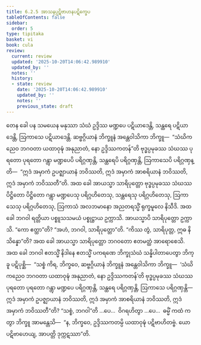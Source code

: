 ```yaml
---
title: 6.2.5 အာသနပ္ပဋိဗာဟနပဋိက္ခေပ
tableOfContents: false
sidebar:
  order: 5
type: tipitaka
basket: vi
book: cula
review:
  current: review
  updated: '2025-10-20T14:06:42.989910'
  updated_by: ''
  notes: ''
  history:
  - state: review
    date: '2025-10-20T14:06:42.989910'
    updated_by: ''
    notes: ''
    previous_state: draft
---
```



<DynamicBreadcrumb />


<ReviewStatus review={frontmatter.review} showDetails={true} />

<HypothesisAnnotation frontmatter={frontmatter} />

<Division number="313" book="cula" e="ch" v="4" p="312">

<Paragraph number="1347" book="cula">
တေန ခေါ ပန သမယေန မနုဿာ သံဃံ ဥဒ္ဒိဿ မဏ္ဍပေ ပဋိယာဒေန္တိ, သန္ထရေ ပဋိယာဒေန္တိ, ဩကာသေ ပဋိယာဒေန္တိ. ဆဗ္ဗဂ္ဂိယာနံ ဘိက္ခူနံ အန္တေဝါသိကာ ဘိက္ခူ—  “သံဃိကညေဝ ဘဂဝတာ ယထာဝုဍ္ဎံ အနုညာတံ, နော ဥဒ္ဒိဿကတန်”တိ ဗုဒ္ဓပ္ပမုခဿ သံဃဿ ပုရတော ပုရတော ဂန္တွာ မဏ္ဍပေပိ ပရိဂ္ဂဏှန္တိ, သန္ထရေပိ ပရိဂ္ဂဏှန္တိ, ဩကာသေပိ ပရိဂ္ဂဏှန္တိ—  “ဣဒံ အမှာကံ ဥပဇ္ဈာယာနံ ဘဝိဿတိ, ဣဒံ အမှာကံ အာစရိယာနံ ဘဝိဿတိ, ဣဒံ အမှာကံ ဘဝိဿတီ”တိ. အထ ခေါ အာယသ္မာ သာရိပုတ္တော ဗုဒ္ဓပ္ပမုခဿ သံဃဿ ပိဋ္ဌိတော ပိဋ္ဌိတော ဂန္တွာ မဏ္ဍပေသု ပရိဂ္ဂဟိတေသု, သန္ထရေသု ပရိဂ္ဂဟိတေသု, ဩကာသေသု ပရိဂ္ဂဟိတေသု, ဩကာသံ အလဘမာနော အညတရသ္မိံ ရုက္ခမူလေ နိသီဒိ. အထ ခေါ ဘဂဝါ ရတ္တိယာ ပစ္စူသသမယံ ပစ္စုဋ္ဌာယ ဥက္ကာသိ. အာယသ္မာပိ သာရိပုတ္တော ဥက္ကာသိ. “ကော ဧတ္ထာ”တိ? “အဟံ, ဘဂဝါ, သာရိပုတ္တော”တိ. “ကိဿ တွံ, သာရိပုတ္တ, ဣဓ နိသိန္နော”တိ? အထ ခေါ အာယသ္မာ သာရိပုတ္တော ဘဂဝတော ဧတမတ္ထံ အာရောစေသိ. အထ ခေါ ဘဂဝါ ဧတသ္မိံ နိဒါနေ ဧတသ္မိံ ပကရဏေ ဘိက္ခုသံဃံ သန္နိပါတာပေတွာ ဘိက္ခူ ပဋိပုစ္ဆိ—  “သစ္စံ ကိရ, ဘိက္ခဝေ, ဆဗ္ဗဂ္ဂိယာနံ ဘိက္ခူနံ အန္တေဝါသိကာ ဘိက္ခူ—  ‘သံဃိကညေဝ ဘဂဝတာ ယထာဝုဍ္ဎံ အနုညာတံ, နော ဥဒ္ဒိဿကတန်’တိ ဗုဒ္ဓပ္ပမုခဿ သံဃဿ ပုရတော ပုရတော ဂန္တွာ မဏ္ဍပေ ပရိဂ္ဂဏှန္တိ, သန္ထရေ ပရိဂ္ဂဏှန္တိ, ဩကာသေ ပရိဂ္ဂဏှန္တိ—  ဣဒံ အမှာကံ ဥပဇ္ဈာယာနံ ဘဝိဿတိ, ဣဒံ အမှာကံ အာစရိယာနံ ဘဝိဿတိ, ဣဒံ အမှာကံ ဘဝိဿတီ”တိ? “သစ္စံ, ဘဂဝါ”တိ …ပေ…  ဝိဂရဟိတွာ …ပေ…  ဓမ္မိံ ကထံ ကတွာ ဘိက္ခူ အာမန္တေသိ—  “န, ဘိက္ခဝေ, ဥဒ္ဒိဿကတမ္ပိ ယထာဝုဍ္ဎံ ပဋိဗာဟိတဗ္ဗံ. ယော ပဋိဗာဟေယျ, အာပတ္တိ ဒုက္ကဋဿာ”တိ.
</Paragraph>
</Division>